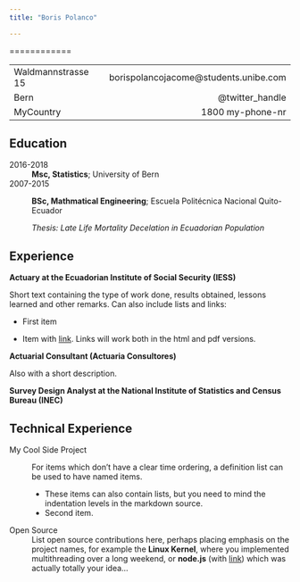 ```yaml
---
title: "Boris Polanco"

---
```

============

-------------------     ----------------------------
Waldmannstrasse 15                borispolancojacome@students.unibe.com
Bern                        @twitter_handle
MyCountry                           1800 my-phone-nr
-------------------     ----------------------------

Education
---------

2016-2018
:   **Msc, Statistics**; University of Bern 

    
2007-2015
:   **BSc, Mathmatical Engineering**; Escuela Politécnica Nacional
    Quito-Ecuador

    *Thesis: Late Life Mortality Decelation in Ecuadorian Population*

Experience
----------

**Actuary at the Ecuadorian Institute of Social Security (IESS)**

Short text containing the type of work done, results obtained,
lessons learned and other remarks. Can also include lists and
links:

* First item

* Item with [link](http://www.example.com). Links will work both in
  the html and pdf versions.

**Actuarial Consultant (Actuaria Consultores)**

Also with a short description.

**Survey Design Analyst at the National Institute of Statistics and Census Bureau (INEC)**

Technical Experience
--------------------

My Cool Side Project
:   For items which don't have a clear time ordering, a definition
    list can be used to have named items.

    * These items can also contain lists, but you need to mind the
      indentation levels in the markdown source.
    * Second item.

Open Source
:   List open source contributions here, perhaps placing emphasis on
    the project names, for example the **Linux Kernel**, where you
    implemented multithreading over a long weekend, or **node.js**
    (with [link](http://nodejs.org)) which was actually totally
    your idea...